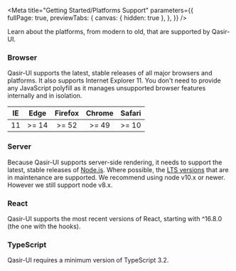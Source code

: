 
<Meta title="Getting Started/Platforms Support" 
  parameters={{      
    fullPage: true,
    previewTabs: {
      canvas: { hidden: true },
    },
  }} 
/>

<Title>Platforms Support</Title>
<Subtitle>Learn about the platforms, from modern to old, that are supported by Qasir-UI.</Subtitle>

### Browser

<p>Qasir-UI supports the latest, stable releases of all major browsers and platforms. It also supports Internet Explorer 11. You don't need to provide any JavaScript polyfill as it manages unsupported browser features internally and in isolation.</p>
<table style={{border: '1px solid #EEF0F2', width: '100%', fontSize: 14, color: 'rgba(51,51,51,0.75)'}}>
    <thead>
        <tr>
            <th>IE</th>
            <th>Edge</th>
            <th>Firefox</th>            
            <th>Chrome</th>       
            <th>Safari</th>                   
        </tr>
    </thead>
    <tbody>        
        <tr align="center">
            <td>11</td>
            <td>>= 14</td>
            <td>>= 52</td>
            <td>>= 49</td>
            <td>>= 10</td>
        </tr>
    </tbody>
</table>

### Server
<p>Because Qasir-UI supports server-side rendering, it needs to support the latest, stable releases of <a target="_blank" href="https://github.com/nodejs/node">Node.js</a>. Where possible, the <a target="_blank" href="https://github.com/nodejs/Release#lts-schedule1">LTS versions</a> that are in maintenance are supported. We recommend using node v10.x or newer. However we still support node v8.x.</p>

### React
<p>Qasir-UI supports the most recent versions of React, starting with ^16.8.0 (the one with the hooks).</p>

### TypeScript
<p>Qasir-UI requires a minimum version of TypeScript 3.2.</p>